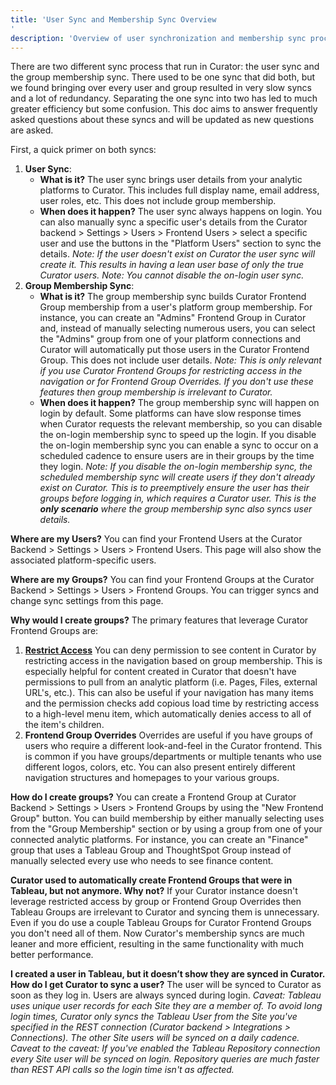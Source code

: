 ---
title: 'User Sync and Membership Sync Overview
'
description: 'Overview of user synchronization and membership sync processes between Curator and external authentication systems.'
---

There are two different sync process that run in Curator: the user sync and the group membership sync. There used to be
one sync that did both, but we found bringing over every user and group resulted in very slow syncs and a lot of
redundancy. Separating the one sync into two has led to much greater efficiency but some confusion. This doc aims to
answer frequently asked questions about these syncs and will be updated as new questions are asked.

First, a quick primer on both syncs:

1. **User Sync**:
	- **What is it?**
	The user sync brings user details from your analytic platforms to Curator. This includes full display name, email
	address, user roles, etc. This does not include group membership.
	- **When does it happen?**
	The user sync always happens on login. You can also manually sync a specific user's details from the Curator
	backend > Settings > Users > Frontend Users > select a specific user and use the buttons in the "Platform Users"
	section to sync the details.
	*Note: If the user doesn't exist on Curator the user sync will create it. This results in having a lean user base of
	only the true Curator users.*
	*Note: You cannot disable the on-login user sync.*
2. **Group Membership Sync**:
	- **What is it?**
	The group membership sync builds Curator Frontend Group membership from a user's platform group membership. For
	instance, you can create an "Admins" Frontend Group in Curator and, instead of manually selecting numerous users, you
	can select the "Admins" group from one of your platform connections and Curator will automatically put those users in
	the Curator Frontend Group. This does not include user details.
	*Note: This is only relevant if you use Curator Frontend Groups for restricting access in the navigation or for
	Frontend Group Overrides. If you don't use these features then group membership is irrelevant to Curator.*
	- **When does it happen?**
	The group membership sync will happen on login by default. Some platforms can have slow response times when Curator
	requests the relevant membership, so you can disable the on-login membership sync to speed up the login. If you
	disable the on-login membership sync you can enable a sync to occur on a scheduled cadence to ensure users are in
	their groups by the time they login.
	*Note: If you disable the on-login membership sync, the scheduled membership sync will create users if they don't
	already exist on Curator. This is to preemptively ensure the user has their groups before logging in, which requires a
	Curator user. This is the **only scenario** where the group membership sync also syncs user details.*

**Where are my Users?**
You can find your Frontend Users at the Curator Backend > Settings > Users > Frontend Users. This page will also show the
associated platform-specific users.

**Where are my Groups?**
You can find your Frontend Groups at the Curator Backend > Settings > Users > Frontend Groups. You can trigger syncs and
change sync settings from this page.

**Why would I create groups?**
The primary features that leverage Curator Frontend Groups are:

1. **[Restrict Access](/site_content_design/menus/restrict_access)**
You can deny permission to see content in Curator by restricting access in the navigation based on group membership. This
is especially helpful for content created in Curator that doesn't have permissions to pull from an analytic platform (i.e.
Pages, Files, external URL's, etc.). This can also be useful if your navigation has many items and the permission checks
add copious load time by restricting access to a high-level menu item, which automatically denies access to all of the
item's children.
2. **Frontend Group Overrides**
Overrides are useful if you have groups of users who require a different look-and-feel in the Curator frontend. This is
common if you have groups/departments or multiple tenants who use different logos, colors, etc. You can also present
entirely different navigation structures and homepages to your various groups.

**How do I create groups?**
You can create a Frontend Group at Curator Backend > Settings > Users > Frontend Groups by using the "New Frontend Group"
button. You can build membership by either manually selecting uses from the "Group Membership" section or by using a group
from one of your connected analytic platforms. For instance, you can create an "Finance" group that uses a Tableau Group
and ThoughtSpot Group instead of manually selected every use who needs to see finance content.

**Curator used to automatically create Frontend Groups that were in Tableau, but not anymore. Why not?**
If your Curator instance doesn't leverage restricted access by group or Frontend Group Overrides then Tableau Groups are
irrelevant to Curator and syncing them is unnecessary. Even if you do use a couple Tableau Groups for Curator Frontend
Groups you don't need all of them. Now Curator's membership syncs are much leaner and more efficient, resulting in the
same functionality with much better performance.

**I created a user in Tableau, but it doesn’t show they are synced in Curator. How do I get Curator to sync a user?**
The user will be synced to Curator as soon as they log in. Users are always synced during login.
*Caveat: Tableau uses unique user records for each Site they are a member of. To avoid long login times, Curator only
syncs the Tableau User from the Site you've specified in the REST connection (Curator backend > Integrations >
Connections). The other Site users will be synced on a daily cadence.*
*Caveat to the caveat: If you've enabled the Tableau Repository connection every Site user will be synced on login.
Repository queries are much faster than REST API calls so the login time isn't as affected.*
